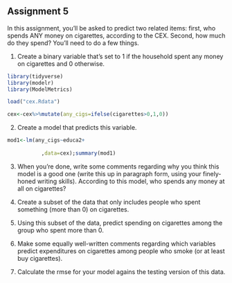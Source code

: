Assignment 5
----------------

In this assignment, you'll be asked to predict two related items: first, who spends ANY money on cigarettes, according to the CEX. Second, how much do they spend? You'll need to do a few things.

1. Create a binary variable that's set to 1 if the household spent any money on cigarettes and 0 otherwise.

```r
library(tidyverse)
library(modelr)
library(ModelMetrics)

load("cex.Rdata")
```


```r
cex<-cex%>%mutate(any_cigs=ifelse(cigarettes>0,1,0))
```


2. Create a model that predicts this variable. 
```r
mod1<-lm(any_cigs~educa2+
           
           ,data=cex);summary(mod1)
```


3. When you're done, write some comments regarding why you think this model is a good one (write this up in paragraph form, using your finely-honed writing skills). According to this model, who spends any money at all on cigarettes?


4. Create a subset of the data that only includes people who spent something (more than 0) on cigarettes. 

5. Using this subset of the data, predict spending on cigarettes among the group who spent more than 0. 

6. Make some equally well-written comments regarding which variables predict expenditures on cigarettes among people who smoke (or at least buy cigarettes). 

7. Calculate the rmse for your model agains the testing version of this data. 